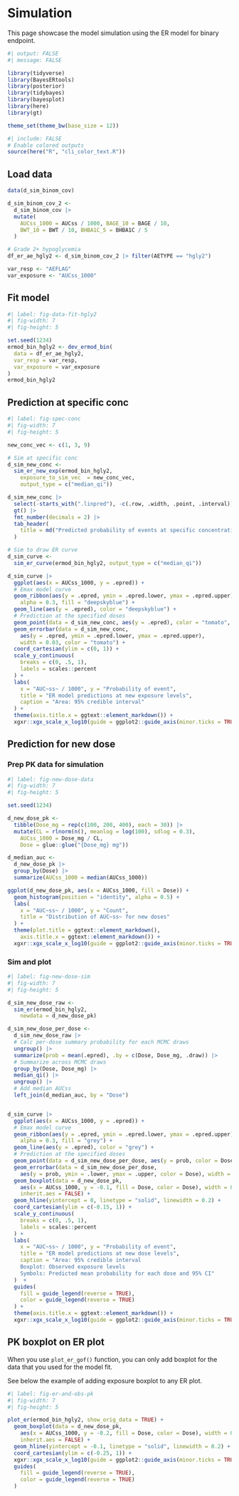 # Simulation

This page showcase the model simulation using the ER model for binary endpoint.

```r
#| output: FALSE
#| message: FALSE

library(tidyverse)
library(BayesERtools)
library(posterior)
library(tidybayes)
library(bayesplot)
library(here)
library(gt)

theme_set(theme_bw(base_size = 12))
```

```r
#| include: FALSE
# Enable colored outputs
source(here("R", "cli_color_text.R"))
```

## Load data

```r
data(d_sim_binom_cov)

d_sim_binom_cov_2 <-
  d_sim_binom_cov |>
  mutate(
    AUCss_1000 = AUCss / 1000, BAGE_10 = BAGE / 10,
    BWT_10 = BWT / 10, BHBA1C_5 = BHBA1C / 5
  )

# Grade 2+ hypoglycemia
df_er_ae_hgly2 <- d_sim_binom_cov_2 |> filter(AETYPE == "hgly2")

var_resp <- "AEFLAG"
var_exposure <- "AUCss_1000"
```

## Fit model

```r
#| label: fig-data-fit-hgly2
#| fig-width: 7
#| fig-height: 5

set.seed(1234)
ermod_bin_hgly2 <- dev_ermod_bin(
  data = df_er_ae_hgly2,
  var_resp = var_resp,
  var_exposure = var_exposure
)
ermod_bin_hgly2
```


## Prediction at specific conc

```r
#| label: fig-spec-conc
#| fig-width: 7
#| fig-height: 5

new_conc_vec <- c(1, 3, 9)

# Sim at specific conc
d_sim_new_conc <-
  sim_er_new_exp(ermod_bin_hgly2,
    exposure_to_sim_vec  = new_conc_vec,
    output_type = c("median_qi"))

d_sim_new_conc |>
  select(-starts_with(".linpred"), -c(.row, .width, .point, .interval)) |>
  gt() |>
  fmt_number(decimals = 2) |>
  tab_header(
    title = md("Predicted probability of events at specific concentrations")
  )

# Sim to draw ER curve
d_sim_curve <-
  sim_er_curve(ermod_bin_hgly2, output_type = c("median_qi"))

d_sim_curve |>
  ggplot(aes(x = AUCss_1000, y = .epred)) +
  # Emax model curve
  geom_ribbon(aes(y = .epred, ymin = .epred.lower, ymax = .epred.upper),
    alpha = 0.3, fill = "deepskyblue") +
  geom_line(aes(y = .epred), color = "deepskyblue") +
  # Prediction at the specified doses
  geom_point(data = d_sim_new_conc, aes(y = .epred), color = "tomato", size = 3) +
  geom_errorbar(data = d_sim_new_conc,
    aes(y = .epred, ymin = .epred.lower, ymax = .epred.upper),
    width = 0.03, color = "tomato") +
  coord_cartesian(ylim = c(0, 1)) +
  scale_y_continuous(
    breaks = c(0, .5, 1),
    labels = scales::percent
  ) +
  labs(
    x = "AUC~ss~ / 1000", y = "Probability of event",
    title = "ER model predictions at new exposure levels",
    caption = "Area: 95% credible interval"
  ) +
  theme(axis.title.x = ggtext::element_markdown()) +
  xgxr::xgx_scale_x_log10(guide = ggplot2::guide_axis(minor.ticks = TRUE))
```

## Prediction for new dose

### Prep PK data for simulation

```r
#| label: fig-new-dose-data
#| fig-width: 7
#| fig-height: 5

set.seed(1234)

d_new_dose_pk <-
  tibble(Dose_mg = rep(c(100, 200, 400), each = 30)) |>
  mutate(CL = rlnorm(n(), meanlog = log(100), sdlog = 0.3),
    AUCss_1000 = Dose_mg / CL,
    Dose = glue::glue("{Dose_mg} mg"))

d_median_auc <-
  d_new_dose_pk |>
  group_by(Dose) |>
  summarize(AUCss_1000 = median(AUCss_1000))

ggplot(d_new_dose_pk, aes(x = AUCss_1000, fill = Dose)) +
  geom_histogram(position = "identity", alpha = 0.5) +
  labs(
    x = "AUC~ss~ / 1000", y = "Count",
    title = "Distribution of AUC~ss~ for new doses"
  ) +
  theme(plot.title = ggtext::element_markdown(),
    axis.title.x = ggtext::element_markdown()) +
  xgxr::xgx_scale_x_log10(guide = ggplot2::guide_axis(minor.ticks = TRUE))
```

### Sim and plot

```r
#| label: fig-new-dose-sim
#| fig-width: 7
#| fig-height: 5

d_sim_new_dose_raw <-
  sim_er(ermod_bin_hgly2,
    newdata = d_new_dose_pk)

d_sim_new_dose_per_dose <-
  d_sim_new_dose_raw |>
  # Calc per-dose summary probability for each MCMC draws
  ungroup() |>
  summarize(prob = mean(.epred), .by = c(Dose, Dose_mg, .draw)) |>
  # Summarize across MCMC draws
  group_by(Dose, Dose_mg) |>
  median_qi() |>
  ungroup() |>
  # Add median AUCss
  left_join(d_median_auc, by = "Dose")


d_sim_curve |>
  ggplot(aes(x = AUCss_1000, y = .epred)) +
  # Emax model curve
  geom_ribbon(aes(y = .epred, ymin = .epred.lower, ymax = .epred.upper),
    alpha = 0.3, fill = "grey") +
  geom_line(aes(y = .epred), color = "grey") +
  # Prediction at the specified doses
  geom_point(data = d_sim_new_dose_per_dose, aes(y = prob, color = Dose), size = 3) +
  geom_errorbar(data = d_sim_new_dose_per_dose,
    aes(y = prob, ymin = .lower, ymax = .upper, color = Dose), width = 0.03) +
  geom_boxplot(data = d_new_dose_pk,
    aes(x = AUCss_1000, y = -0.1, fill = Dose, color = Dose), width = 0.1, alpha = 0.5,
    inherit.aes = FALSE) +
  geom_hline(yintercept = 0, linetype = "solid", linewidth = 0.2) +
  coord_cartesian(ylim = c(-0.15, 1)) +
  scale_y_continuous(
    breaks = c(0, .5, 1),
    labels = scales::percent
  ) +
  labs(
    x = "AUC~ss~ / 1000", y = "Probability of event",
    title = "ER model predictions at new dose levels",
    caption = "Area: 95% credible interval
    Boxplot: Observed exposure levels
    Symbols: Predicted mean probability for each dose and 95% CI"
  )  +
  guides(
    fill = guide_legend(reverse = TRUE),
    color = guide_legend(reverse = TRUE)
  ) +
  theme(axis.title.x = ggtext::element_markdown()) +
  xgxr::xgx_scale_x_log10(guide = ggplot2::guide_axis(minor.ticks = TRUE))
```

## PK boxplot on ER plot

When you use `plot_er_gof()` function, you can only add boxplot for the data
that you used for the model fit.

See below the example of adding exposure boxplot to any ER plot.

```r
#| label: fig-er-and-obs-pk
#| fig-width: 7
#| fig-height: 5

plot_er(ermod_bin_hgly2, show_orig_data = TRUE) +
  geom_boxplot(data = d_new_dose_pk,
    aes(x = AUCss_1000, y = -0.2, fill = Dose, color = Dose), width = 0.1, alpha = 0.5,
    inherit.aes = FALSE) +
  geom_hline(yintercept = -0.1, linetype = "solid", linewidth = 0.2) +
  coord_cartesian(ylim = c(-0.25, 1)) +
  xgxr::xgx_scale_x_log10(guide = ggplot2::guide_axis(minor.ticks = TRUE)) +
  guides(
    fill = guide_legend(reverse = TRUE),
    color = guide_legend(reverse = TRUE)
  )
```


